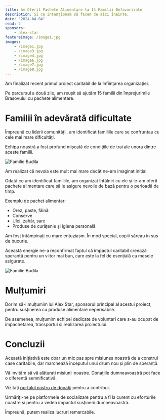 ```yaml
---
title: Am Oferit Pachete Alimentare la 15 Familii Defavorizate
description: Și ce intenționam să facem de aici înainte.
date: "2024-04-04"
read: 2
sponsors:
    - alex-star
featureImage: /image1.jpg
images:
    - /image1.jpg
    - /image3.jpg
    - /image4.jpg
    - /image6.jpg
    - /image7.jpg
    - /image8.jpg
---
```


Am finalizat recent primul proiect caritabil de la înființarea organizației.

Pe parcursul a două zile, am reușit să ajutăm 15 familii din împrejurimile Brașovului cu pachete alimentare.

# Familii în adevărată dificultate

Împreună cu liderii comunității, am identificat familiile care se confruntau cu cele mai mare dificultăți.

Echipa noastră a fost profund mișcată de condițiile de trai ale unora dintre aceste familii.

![Familie Budila](/projects/am-oferit-pachete-alimentare-la-15-familii-defavorizate/image2.jpg)

Am realizat că nevoia este mult mai mare decât ne-am imaginat inițial.

Odată ce am identificat familiile, am organizat întâlniri cu ele și le-am oferit pachete alimentare care să le asigure nevoile de bază pentru o perioadă de timp.

Exemplu de pachet alimentar:
- Orez, paste, făină
- Conserve
- Ulei, zahăr, sare
- Produse de curățenie și igiena personală

Am fost întâmpinați cu mare entuziasm. În mod special, copiii săreau în sus de bucurie. 

Această energie ne-a reconfirmat faptul că impactul caritabil creează speranță pentru un viitor mai bun, care este la fel de esențială ca mesele asigurate.

![Familie Budila](/projects/am-oferit-pachete-alimentare-la-15-familii-defavorizate/image5.jpg)

# Mulțumiri

Dorim să-i mulțumim lui Alex Star, sponsorul principal al acestui proiect, pentru susținerea cu produse alimentare neperisabile.

De asemenea, mulțumim echipei dedicate de voluntari care s-au ocupat de împachetarea, transportul și realizarea proiectului.

# Concluzii

Această inițiativă este doar un mic pas spre misiunea noastră de a construi case caritabile, dar marchează începutul unui drum nou și plin de speranță.

Vă invităm să vă alăturați misiunii noastre. Donațiile dumneavoastră pot face o diferență semnificativă.

Vizitați [portalul nostru de donații](/donate) pentru a contribui.

Urmăriți-ne pe platformele de socializare pentru a fi la curent cu eforturile noastre și pentru a vedea impactul susținerii dumneavoastră.

Împreună, putem realiza lucruri remarcabile.
